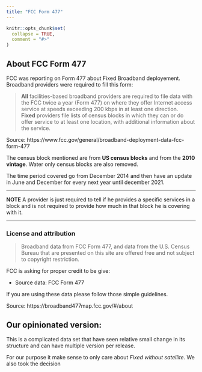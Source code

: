 ```yaml
---
title: "FCC Form 477"
---
```


```r
knitr::opts_chunk$set(
  collapse = TRUE,
  comment = "#>"
)
```

## About FCC Form 477

FCC was reporting on Form 477 about Fixed Broadband deployement. 
Broadband providers were required to fill this form: 

> **All** facilities-based broadband providers are required to file data with the FCC twice a year (Form 477) on where they offer Internet access service at speeds exceeding 200 kbps in at least one direction.  
> **Fixed** providers file lists of census blocks in which they can or do offer service to at least one location, with additional information about the service.

Source: https://www.fcc.gov/general/broadband-deployment-data-fcc-form-477

The census block mentioned are from **US census blocks** and from the **2010 vintage**.
Water only census blocks are also removed. 

The time period covered go from December 2014 and then have an update in June and December for every next year until december 2021.  

<hr>
**NOTE**
A provider is just required to tell if he provides a specific services in a block and is not required to provide how much in that block he is covering with it.   
<hr>

### License and attribution 

> Broadband data from FCC Form 477, and data from the U.S. Census Bureau that are presented on this site are offered free and not subject to copyright restriction. 

FCC is asking for proper credit to be give: 

* Source data: FCC Form 477

If you are using these data please follow those simple guidelines.

Source: https://broadband477map.fcc.gov/#/about

## Our opinionated version: 

This is a complicated data set that have seen relative small change in its structure and can have multiple version per release. 


For our purpose it make sense to only care about *Fixed without satellite*. We also took the decision 